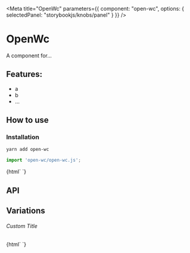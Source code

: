 

<Meta 
  title="OpenWc"
  parameters={{
    component: "open-wc",
    options: { selectedPanel: "storybookjs/knobs/panel" }
  }}
/>

# OpenWc

A component for...

## Features:

- a
- b
- ...

## How to use

### Installation

```bash
yarn add open-wc
```

```js
import 'open-wc/open-wc.js';
```

<Preview withToolbar>
  <Story name="Simple">
    {html`
      <open-wc></open-wc>
    `}
  </Story>
</Preview>

## API

<Props of="open-wc" />

## Variations

###### Custom Title

<Story name="Custom Title">
  {html`
    <open-wc .title=${'Hello World'}></open-wc>
  `}
</Story>
